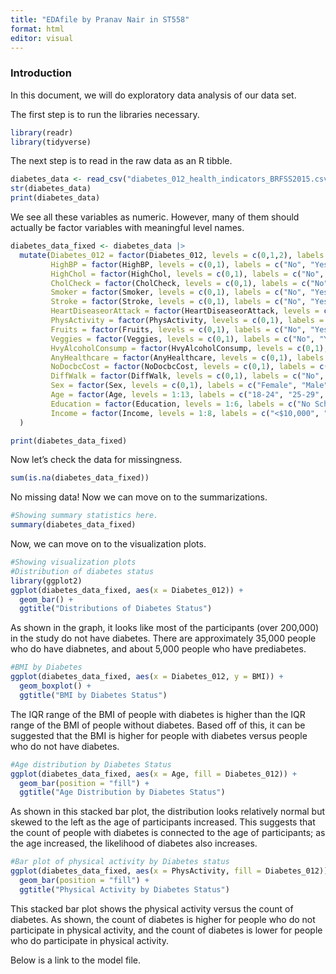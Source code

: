 ```yaml
---
title: "EDAfile by Pranav Nair in ST558"
format: html
editor: visual
---
```


### Introduction

In this document, we will do exploratory data analysis of our data set.     

The first step is to run the libraries necessary.

```r
library(readr)
library(tidyverse)
```

The next step is to read in the raw data as an R tibble.
```r
diabetes_data <- read_csv("diabetes_012_health_indicators_BRFSS2015.csv", col_names = TRUE)
str(diabetes_data)
print(diabetes_data)
```

We see all these variables as numeric.  However, many of them should actually be factor variables with meaningful level names.

```r
diabetes_data_fixed <- diabetes_data |>
  mutate(Diabetes_012 = factor(Diabetes_012, levels = c(0,1,2), labels = c("No Diabetes", "Prediabetes", "Diabetes")),
         HighBP = factor(HighBP, levels = c(0,1), labels = c("No", "Yes")),
         HighChol = factor(HighChol, levels = c(0,1), labels = c("No", "Yes")),
         CholCheck = factor(CholCheck, levels = c(0,1), labels = c("No", "Yes")),
         Smoker = factor(Smoker, levels = c(0,1), labels = c("No", "Yes")),
         Stroke = factor(Stroke, levels = c(0,1), labels = c("No", "Yes")),
         HeartDiseaseorAttack = factor(HeartDiseaseorAttack, levels = c(0,1), labels = c("No", "Yes")),
         PhysActivity = factor(PhysActivity, levels = c(0,1), labels = c("No", "Yes")),
         Fruits = factor(Fruits, levels = c(0,1), labels = c("No", "Yes")),
         Veggies = factor(Veggies, levels = c(0,1), labels = c("No", "Yes")),
         HvyAlcoholConsump = factor(HvyAlcoholConsump, levels = c(0,1), labels = c("No", "Yes")),
         AnyHealthcare = factor(AnyHealthcare, levels = c(0,1), labels = c("No", "Yes")),
         NoDocbcCost = factor(NoDocbcCost, levels = c(0,1), labels = c("No", "Yes")),
         DiffWalk = factor(DiffWalk, levels = c(0,1), labels = c("No", "Yes")),
         Sex = factor(Sex, levels = c(0,1), labels = c("Female", "Male")),
         Age = factor(Age, levels = 1:13, labels = c("18-24", "25-29", "30-34", "35-39", "40-44", "45-49", "50-54", "55-59", "60-64", "65-69", "70-74", "75-79", "80+")),
         Education = factor(Education, levels = 1:6, labels = c("No Schooling", "Elementary", "Some High School", "High School Grad", "Some College", "College Grad")),
         Income = factor(Income, levels = 1:8, labels = c("<$10,000", "$10,000-$15,000", "$15,000-$20,000", "$20,000-$25,000", "$25,000-$35,000", "$35,000-$50,000", "$50,000-$75,000", ">$75,000"))
  )

print(diabetes_data_fixed)
```

Now let's check the data for missingness.
```r
sum(is.na(diabetes_data_fixed))
```

No missing data!  Now we can move on to the summarizations.

```r
#Showing summary statistics here.
summary(diabetes_data_fixed)
```



Now, we can move on to the visualization plots.  
```r
#Showing visualization plots
#Distribution of diabetes status
library(ggplot2)
ggplot(diabetes_data_fixed, aes(x = Diabetes_012)) + 
  geom_bar() + 
  ggtitle("Distributions of Diabetes Status")
```
As shown in the graph, it looks like most of the participants (over 200,000) in the study do not have diabetes. There are approximately 35,000 people who do have diabnetes, and about 5,000 people who have prediabetes.


```r
#BMI by Diabetes
ggplot(diabetes_data_fixed, aes(x = Diabetes_012, y = BMI)) + 
  geom_boxplot() + 
  ggtitle("BMI by Diabetes Status")
```
The IQR range of the BMI of people with diabetes is higher than the IQR range of the BMI of people without diabetes. Based off of this, it can be suggested that the BMI is higher for people with diabetes versus people who do not have diabetes.

```r
#Age distribution by Diabetes Status
ggplot(diabetes_data_fixed, aes(x = Age, fill = Diabetes_012)) + 
  geom_bar(position = "fill") + 
  ggtitle("Age Distribution by Diabetes Status")


```
As shown in this stacked bar plot, the distribution looks relatively normal but skewed to the left as the age of participants increased.  This suggests that the count of people with diabetes is connected to the age of participants; as the age increased, the likelihood of diabetes also increases.


```r
#Bar plot of physical activity by Diabetes status
ggplot(diabetes_data_fixed, aes(x = PhysActivity, fill = Diabetes_012)) +
  geom_bar(position = "fill") + 
  ggtitle("Physical Activity by Diabetes Status")
```
This stacked bar plot shows the physical activity versus the count of diabetes.  As shown, the count of diabetes is higher for people who do not participate in physical activity,  and the count of diabetes is lower for people who do participate in physical activity.

Below is a link to the model file.


